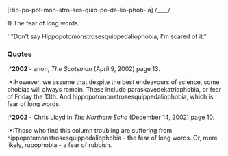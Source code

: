 [Hip-po-pot-mon-stro-ses-quip-pe-da-lio-phob-ia]
/____/

1) The fear of long words.

''"Don't say Hippopotomonstrosesquippedaliophobia, I'm scared of it."

===Quotes===

:*'''2002''' - anon, ''The Scotsman'' (April 9, 2002) page 13.
:*:However, we assume that despite the best endeavours of science, some phobias will always remain. These include paraskavedekatriaphobia, or fear of Friday the 13th. And hippopotomonstrosesquippedaliophobia, which is fear of long words. 

:*'''2002''' - Chris Lloyd in ''The Northern Echo'' (December 14, 2002) page 10.
:*:Those who find this column troubling are suffering from hippopotomonstrosesquippedaliophobia - the fear of long words. Or, more likely, rupophobia - a fear of rubbish.